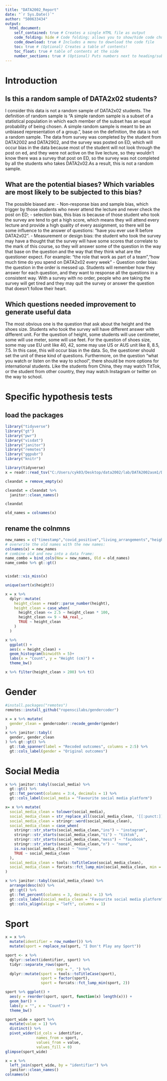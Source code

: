 ```yaml
---
title: "DATA2002_Report"
date: "`r Sys.Date()`"
author: "500633434"
output: 
  html_document: 
    self_contained: true # Creates a single HTML file as output
    code_folding: hide # Code folding; allows you to show/hide code chunks
    code_download: true # Includes a menu to download the code file
    toc: true # (Optional) Creates a table of contents!
    toc_float: true # table of contents at the side
    number_sections: true # (Optional) Puts numbers next to heading/subheadings
---
```


# Introduction

## Is this a random sample of DATA2x02 students?

  I consider this data is not a random sample of DATA2x02 students. The definition of random sample is "A simple random sample is a subset of a statistical population in which each member of the subset has an equal probability of being chosen. A simple random sample is meant to be an unbiased representation of a group.", base on the definition, the data is not a random sample. The data from survey was completed by the student from DATA2002 and DATA2902, and the survey was posted on ED, which will occur bias in the data because most of the student will not look through the post on ed, and they were not active on the live lecture, so they wouldn't know there was a survey that post on ED, so the survey was not completed by all the students who takes DATA2x02.As a result, this is not a random sample.
  
  
## What are the potential biases? Which variables are most likely to be subjected to this bias?

  The possible biased are: 
  -   Non-response bias and sample bias, which trigger by those students who never attend the lecture and never check the post on ED; 
  -   selection bias, this bias is because of those student who took the survey are tend to get a high score, which means they will attend every lecture and provide a high quality of every assignment, so there will be some influence to the answer of questions: "have you ever use R before DATA2x02". 
  -   Measurement or design bias: the student who took the survey may have a thought that the survey will have some scores that correlate to the mark of this course, so they will answer some of the question in the way that base on the question and the way that they think what are the questioner expect. For example: "the role that work as part of a team","how much time do you spend on DATA2x02 every week"
  -   Question order bias: the question in the order is messed up. Students will remember how they answer for each question, and they want to response all the questions in a consistent way. With a survey with no order, people who are taking the survey will get tired and they may quit the survey or answer the question that doesn't follow their heart.
  
  
## Which questions needed improvement to generate useful data
  The most obvious one is the question that ask about the height and the shoes size. Students who took the survey will have different answer with different unit. For the question of height, some students will use centimeter, some will use meter, some will use feet. For the question of shoes size, some may use EU unit like 40, 42, some may use US or AUS unit like 8, 8.5, 7.5. In this case, this will occur bias in the data. So, the questioner should set the unit of these kind of questions. Furthermore, on the question "what you watch or listen on the way to school", there should be more options for international students. Like the students from China, they may watch TitTok, or the student from other country, they may watch Instagram or twitter on the way to school.
  
# Specific hypothesis tests
  
## load the packages

```r
library("tidyverse")
library("gt")
library("pwr")
library("visdat")
library("janitor")
library("remotes")
library("ggpubr")
library("knitr")

```


```r
library(tidyverse)
x = readr::read_tsv("C:/Users/cyk03/Desktop/data2002/lab/DATA2002asm1/DATA2x02 survey (2022) - Form responses 1 (1).tsv", col_names = TRUE, na = c("", "NA", "n/a"))
```

```r
cleandat = remove_empty(x)

cleandat = cleandat %>%
  janitor::clean_names()

cleandat

```

```r
old_names = colnames(x)
```

## rename the colnmns
```r
new_names = c("timestamp","covid_positive","living_arrangements","height","uni_travel_method","uni_travel_listen","spain_budget","feel_overseas","feel_anxious","study_hrs","read_news","study_load","work","lab_zoom","social_media","gender","sleep_time","wake_time","random_number","steak_preference","dominant_hand","normal_advanced","exercise_hrs","employment_hrs","city","weekly_saving","hourly_plan","weeks_behind","assignment_on_time","used_r_before","team_role","data2x02_hrs","social_media_hrs","uni_year","sport","wam","shoe_size","decade_selection")
# overwrite the old names with the new names:
colnames(x) = new_names
# combine old and new into a data frame:
name_combo = bind_cols(New = new_names, Old = old_names)
name_combo %>% gt::gt()
```


```r


```


```r
visdat::vis_miss(x)
```
```r
unique(sort(x$height))
```

```r
x = x %>% 
  dplyr::mutate(
    height_clean = readr::parse_number(height),
    height_clean = case_when(
      height_clean <= 2.5 ~ height_clean * 100,
      height_clean <= 9 ~ NA_real_,
      TRUE ~ height_clean
    )
  )
```

```r
x %>% 
  ggplot() + 
  aes(x = height_clean) + 
  geom_histogram(binwidth = 5)+ 
  labs(x = "Count", y = "Height (cm)") + 
  theme_bw()
```
```r
x %>% filter(height_clean > 200) %>% t()
```
# Gender

```r
#install.packages("remotes")
remotes::install_github("ropenscilabs/gendercoder")
```
```r
x = x %>% mutate(
  gender_clean = gendercoder::recode_gender(gender)
)
x %>% janitor::tabyl(
  gender, gender_clean
) %>% gt::gt() %>% 
  gt::tab_spanner(label = "Recoded outcomes", columns = 2:5) %>% 
  gt::cols_label(gender = "Original outcomes")
```
# Social Media
```r
x %>% janitor::tabyl(social_media) %>% 
  gt::gt() %>% 
  gt::fmt_percent(columns = 3:4, decimals = 1) %>% 
  gt::cols_label(social_media = "Favourite social media platform")
```

```r
x= x %>% mutate(
  social_media_clean = tolower(social_media),
  social_media_clean = str_replace_all(social_media_clean, '[[:punct:]]',' '),
  social_media_clean = stringr::word(social_media_clean),
  social_media_clean = case_when(
    stringr::str_starts(social_media_clean,"ins") ~ "instagram",
    stringr::str_starts(social_media_clean,"ti") ~ "tiktok",
    stringr::str_starts(social_media_clean,"mess") ~ "facebook",
    stringr::str_starts(social_media_clean,"n") ~ "none",
    is.na(social_media_clean) ~ "none",
    TRUE ~ social_media_clean
  ),
  social_media_clean = tools::toTitleCase(social_media_clean),
  social_media_clean = forcats::fct_lump_min(social_media_clean, min = 10)
)
```

```r
x %>% janitor::tabyl(social_media_clean) %>% 
  arrange(desc(n)) %>% 
  gt::gt() %>% 
  gt::fmt_percent(columns = 3, decimals = 1) %>% 
  gt::cols_label(social_media_clean = "Favourite social media platform") %>% 
  gt::cols_align(align = "left", columns = 1)
```
# Sport

```r
x = x %>% 
  mutate(identifier = row_number()) %>% 
  mutate(sport = replace_na(sport, "I Don't Play any Sport"))
```

```r
sport <- x %>%
  dplyr::select(identifier, sport) %>% 
  tidyr::separate_rows(sport,
                       sep = ", ") %>% 
  dplyr::mutate(sport = tools::toTitleCase(sport),
                sport = factor(sport),
                sport = forcats::fct_lump_min(sport, 2))
```

```r
sport %>% ggplot() + 
  aes(y = reorder(sport, sport, function(x) length(x))) + 
  geom_bar() + 
  labs(y = "", x = "Count") + 
  theme_bw()
```
```r
sport_wide = sport %>% 
  mutate(value = 1) %>% 
  distinct() %>% 
  pivot_wider(id_cols = identifier,
              names_from = sport, 
              values_from = value,
              values_fill = 0)
glimpse(sport_wide)
```
```r
x = x %>%
  left_join(sport_wide, by = "identifier") %>% 
  janitor::clean_names()
colnames(x)
```

